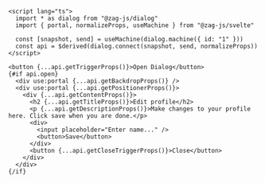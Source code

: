 ```svelte
<script lang="ts">
  import * as dialog from "@zag-js/dialog"
  import { portal, normalizeProps, useMachine } from "@zag-js/svelte"

  const [snapshot, send] = useMachine(dialog.machine({ id: "1" }))
  const api = $derived(dialog.connect(snapshot, send, normalizeProps))
</script>

<button {...api.getTriggerProps()}>Open Dialog</button>
{#if api.open}
  <div use:portal {...api.getBackdropProps()} />
  <div use:portal {...api.getPositionerProps()}>
    <div {...api.getContentProps()}>
      <h2 {...api.getTitleProps()}>Edit profile</h2>
      <p {...api.getDescriptionProps()}>Make changes to your profile here. Click save when you are done.</p>
      <div>
        <input placeholder="Enter name..." />
        <button>Save</button>
      </div>
      <button {...api.getCloseTriggerProps()}>Close</button>
    </div>
  </div>
{/if}
```

